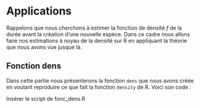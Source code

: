 # Applications

  Rappelons que nous cherchons à estimer la fonction de densité $f$ de la durée avant la création d'une nouvelle espèce. Dans ce cadre nous allons faire nos estimations à noyau de la densité sur R en appliquant la théorie que nous avons vue jusque là.

## Fonction dens

Dans cette partie nous présenterons la fonction `dens` que nous avons créée en voulant reproduire ce que fait la fonction `density` de R.
Voici son code : 

Insérer le script de fonc_dens.R
